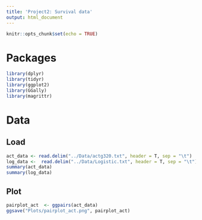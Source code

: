 ```yaml
---
title: 'Project2: Survival data'
output: html_document
---
```


```r
knitr::opts_chunk$set(echo = TRUE)
```

# Packages

```r
library(dplyr)
library(tidyr)
library(ggplot2)
library(GGally)
library(magrittr)
```


# Data

## Load
```r
act_data <- read.delim("../Data/actg320.txt", header = T, sep = "\t")
log_data <-  read.delim("../Data/Logistic.txt", header = T, sep = "\t")
summary(act_data)
summary(log_data)
```

## Plot


```r
pairplot_act  <- ggpairs(act_data)
ggsave("Plots/pairplot_act.png", pairplot_act)
```